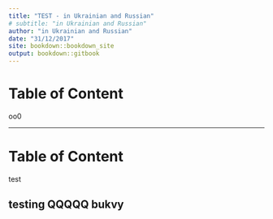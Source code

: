 ```yaml
--- 
title: "TEST - in Ukrainian and Russian"
# subtitle: "in Ukrainian and Russian"
author: "in Ukrainian and Russian"
date: "31/12/2017"
site: bookdown::bookdown_site
output: bookdown::gitbook
---
```



# Table of Content 

oo0

---



# Table of Content 

test



<!-- ```{r setup, include=FALSE} -->
<!-- knitr::opts_chunk$set(echo = TRUE) -->
<!-- ``` -->

## testing QQQQQ bukvy

